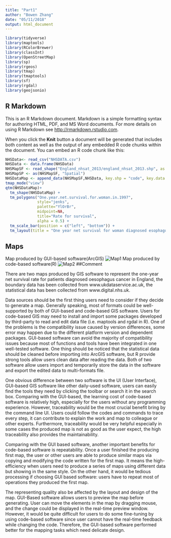 ```yaml
---
title: "Part1"
author: "Bowen Zhang"
date: "05/11/2018"
output: html_document
---
```


```r
library(tidyverse)
library(maptools)
library(RColorBrewer)
library(classInt)
library(OpenStreetMap)
library(sp)
library(rgeos)
library(tmap)
library(tmaptools)
library(sf)
library(rgdal)
library(geojsonio)
```

## R Markdown

This is an R Markdown document. Markdown is a simple formatting syntax for authoring HTML, PDF, and MS Word documents. For more details on using R Markdown see <http://rmarkdown.rstudio.com>.

When you click the **Knit** button a document will be generated that includes both content as well as the output of any embedded R code chunks within the document. You can embed an R code chunk like this:

```r
NHSData<- read_csv("NHSDATA.csv")
NHSData <- data.frame(NHSData)
NHSMapSF <- read_shape("England_nhsat_2013/england_nhsat_2013.shp", as.sf = TRUE)
NHSMapSP <- as(NHSMapSF, "Spatial")
NHSDataMap <- append_data(NHSMapSF,NHSData, key.shp = "code", key.data = "New.code", ignore.duplicates = TRUE)
tmap_mode("view")
qtm(NHSDataMap)+
  tm_shape(NHSDataMap) + 
  tm_polygons("One.year.net.survival.for.woman.in.1997", 
              style="jenks",
              palette="YlOrBr",
              midpoint=NA,
              title="Rate for survival",
              alpha = 0.5) + 
  tm_scale_bar(position = c("left", "bottom")) +
  tm_layout(title = "One year net survival for woman diagnosed esophagus cancer in 1997")

```

## Maps

Map produced by GUI-based software(ArcGIS)
![Map1](ArcGIS_map.png)
Map produced by code-based software(R)
![Map2](map_R.png)
##Comment

There are two maps produced by GIS software to represent the one-year net survival rate for patients diagnosed oesophagus cancer in England, the boundary data has been collected from  www.ukdataservice.ac.uk, the statistical data has been collected from www.digital.nhs.uk. 

Data sources should be the first thing users need to consider if they decide to generate a map. Generally speaking, most of formats could be well-supported by both of GUI-based and code-based GIS software. Users for code-based GIS may need to install and import some packages developed by third-party to read and edit data file (i.e. maptools and rgdal in R). One of the problems is the compatibility issue caused by version differences, some error may happen due to the different platform version and dependent packages. GUI-based software can avoid the majority of compatibility issues because most of functions and tools have been integrated in one well-tested software. One thing should be noticed that the statistical data should be cleaned before importing into ArcGIS software, but R provide strong tools allow users clean data after reading the data. Both of two software allow users import and temporarily store the data in the software and export the edited data to multi-formats file. 

One obvious difference between two software is the UI (User Interface), GUI-based GIS software like other daily-used software, users can easily find the tools they need by clicking the toolbar or search it in the search box. Comparing with the GUI-based, the learning cost of code-based software is relatively high, especially for the users without any programming experience. However, traceability would be the most crucial benefit bring by the command line UI. Users could follow the codes and commands to trace every step, it can contribute to explain the work and map to colleague or other experts. Furthermore, traceability would be very helpful especially in some cases the produced map is not as good as the user expect, the high traceability also provides the maintainability. 

Comparing with the GUI based software, another important benefits for code-based software is repeatability. Once a user finished the producing first map, the user or other users are able to produce similar maps via copying and modifying the code written for the first map. It means the high-efficiency when users need to produce a series of maps using different data but showing in the same style. On the other hand, it would be tedious processing if choosing GUI based software: users have to repeat most of operations they produced the first map.

The representing quality also be affected by the layout and design of the map. GUI-Based software allows users to preview the map before generating. User can move the elements in the map by dragging mouse, and the change could be displayed in the real-time preview window. However, it would be quite difficult for users to do some fine-tuning by using code-based software since user cannot have the real-time feedback while changing the code. Therefore, the GUI-based software performed better for the mapping tasks which need delicate design. 
